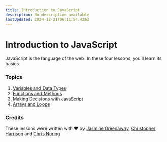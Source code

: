 ```yaml
---
title: Introduction to JavaScript
description: No description available
lastUpdated: 2024-12-21T06:11:54.426Z
---
```


# Introduction to JavaScript

JavaScript is the language of the web. In these four lessons, you'll learn its basics.

### Topics

1. [Variables and Data Types](1-data-types/README.md)
2. [Functions and Methods](2-functions-methods/README.md)
3. [Making Decisions with JavaScript](3-making-decisions/README.md)
4. [Arrays and Loops](4-arrays-loops/README.md)

### Credits

These lessons were written with ♥️ by [Jasmine Greenaway](https://twitter.com/paladique), [Christopher Harrison](https://twitter.com/geektrainer) and [Chris Noring](https://twitter.com/chris_noring)
